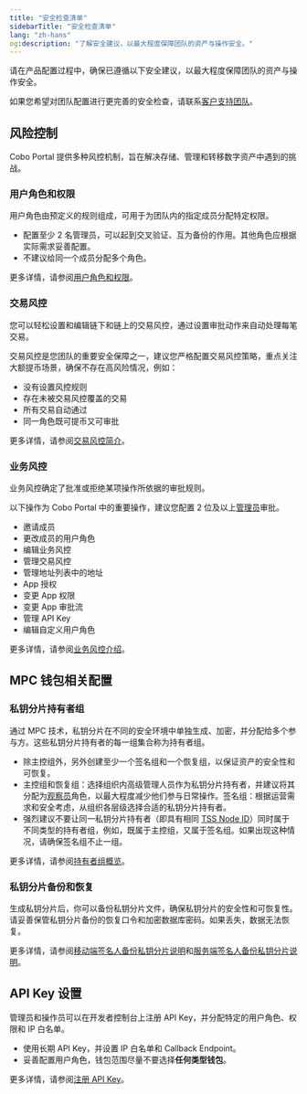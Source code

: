 ```yaml
---
title: "安全检查清单"
sidebarTitle: "安全检查清单"
lang: "zh-hans"
og:description: "了解安全建议，以最大程度保障团队的资产与操作安全。"
---
```


请在产品配置过程中，确保已遵循以下安全建议，以最大程度保障团队的资产与操作安全。

<Info>如果您希望对团队配置进行更完善的安全检查，请联系[客户支持团队](mailto:help@cobo.com)。</Info>

## 风险控制

Cobo Portal 提供多种风控机制，旨在解决存储、管理和转移数字资产中遇到的挑战。

### 用户角色和权限

用户角色由预定义的规则组成，可用于为团队内的指定成员分配特定权限。

- 配置至少 2 名管理员，可以起到交叉验证、互为备份的作用。其他角色应根据实际需求妥善配置。
- 不建议给同一个成员分配多个角色。

更多详情，请参阅[用户角色和权限](/cn/portal/organization/roles-and-permissions)。

### 交易风控

您可以轻松设置和编辑链下和链上的交易风控，通过设置审批动作来自动处理每笔交易。

交易风控是您团队的重要安全保障之一，建议您严格配置交易风控策略，重点关注大额提币场景，确保不存在高风险情况，例如：
- 没有设置风控规则
- 存在未被交易风控覆盖的交易
- 所有交易自动通过
- 同一角色既可提币又可审批

更多详情，请参阅[交易风控简介](/cn/portal/risk-controls/tx-policies-overview)。

### 业务风控

业务风控确定了批准或拒绝某项操作所依据的审批规则。

以下操作为 Cobo Portal 中的重要操作，建议您配置 2 位及以上[管理员](/cn/portal/organization/roles-and-permissions)审批。
- 邀请成员
- 更改成员的用户角色
- 编辑业务风控
- 管理交易风控
- 管理地址列表中的地址
- App 授权
- 变更 App 权限
- 变更 App 审批流
- 管理 API Key
- 编辑自定义用户角色

更多详情，请参阅[业务风控介绍](/cn/portal/organization/governance-intro)。

## MPC 钱包相关配置

### 私钥分片持有者组

通过 MPC 技术，私钥分片在不同的安全环境中单独生成、加密，并分配给多个参与方。这些私钥分片持有者的每一组集合称为持有者组。

- 除主控组外，另外创建至少一个签名组和一个恢复组，以保证资产的安全性和可恢复。
- 主控组和恢复组：选择组织内高级管理人员作为私钥分片持有者，并建议将其分配为[观察员](/cn/portal/organization/roles-and-permissions)角色，以最大程度减少他们参与日常操作。签名组：根据运营需求和安全考虑，从组织各层级选择合适的私钥分片持有者。
- 强烈建议不要让同一私钥分片持有者（即具有相同 [TSS Node ID](/cn/portal/glossary#tss-node)）同时属于不同类型的持有者组，例如，既属于主控组，又属于签名组。如果出现这种情况，请确保签名组不止一组。

更多详情，请参阅[持有者组概览](/cn/portal/mpc-wallets/ocw/holder-group-overview)。

### 私钥分片备份和恢复

生成私钥分片后，你可以备份私钥分片文件，确保私钥分片的安全性和可恢复性。请妥善保管私钥分片备份的恢复口令和加密数据库密码。如果丢失，数据无法恢复。

更多详情，请参阅[移动端签名人备份私钥分片说明](/cn/guard/generate-and-back-up-key-shares#%E5%A4%87%E4%BB%BD%E7%A7%81%E9%92%A5%E5%88%86%E7%89%87)和[服务端签名人备份私钥分片说明](https://www.cobo.com/developers/v2_cn/guides/mpc-wallets/server-co-signer/key-shares-backup)。

## API Key 设置

管理员和操作员可以在开发者控制台上注册 API Key，并分配特定的用户角色、权限和 IP 白名单。

- 使用长期 API Key，并设置 IP 白名单和 Callback Endpoint。
- 妥善配置用户角色，钱包范围尽量不要选择**任何类型钱包**。

更多详情，请参阅[注册 API Key](/cn/portal/developer-console/create-api-key)。
